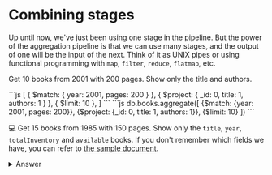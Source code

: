 
# Combining stages

Up until now, we've just been using one stage in the pipeline. But the power of the aggregation pipeline is that we can use many stages, and the output of one will be the input of the next. Think of it as UNIX pipes or using functional programming with `map`, `filter`, `reduce`, `flatmap`, etc.

Get 10 books from 2001 with 200 pages. Show only the title and authors.

<Tabs groupId="aggregations">
  <TabItem value="atlas" label="Atlas UI">
```js
[
    {
        $match: { year: 2001, pages: 200 }
    },
    {
        $project: { _id: 0, title: 1, authors: 1 }
    },
    {
        $limit: 10
    },
]
```
  </TabItem>
  <TabItem value="mongodb-shell" label="MongoDB Shell">
```js
db.books.aggregate([
    {$match: {year: 2001, pages: 200}}, {$project: {_id: 0, title: 1, authors: 1}}, {$limit: 10}
])
```
  </TabItem>
</Tabs>


💻 Get 15 books from 1985 with 150 pages. Show only the `title`, `year`, `totalInventory` and `available` books. If you don't remember which fields we have, you can refer to [the sample document](/docs/simple-queries/project).

<details>
<summary>Answer</summary>
<div>

<Tabs groupId="aggregations">
  <TabItem value="atlas" label="Atlas UI">
```js
[
    {
        $match: { year: 1985, pages: 150 }
    },
    {
        $project: { _id: 0, title: 1, year: 1, totalInventory: 1, available: 1 }
    },
    {
        $limit: 15
    },
]
```

  </TabItem>
  <TabItem value="mongodb-shell" label="MongoDB Shell">
```js
db.books.aggregate([
    {$match: {year: 1985, pages: 150}}, {$project: {_id: 0, title: 1, year: 1, totalInventory: 1, available: 1}}, {$limit: 15}
])
```
  </TabItem>
</Tabs>

</div>
</details>
